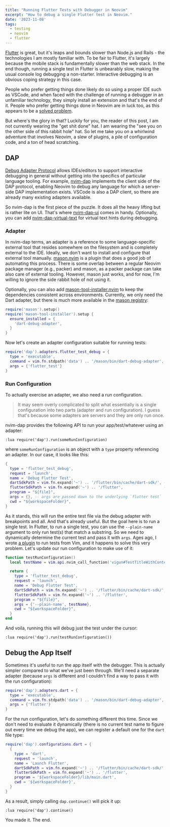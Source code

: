 ```yaml
---
title: "Running Flutter Tests with Debugger in Neovim"
excerpt: "How to debug a single Flutter test in Neovim."
date: '2023-11-08'
tags:
  - testing
  - neovim
  - flutter
---
```


[Flutter](https://flutter.dev/) is great, but it's leaps and bounds slower than Node.js and Rails - the technologies I am mostly familiar with. To be fair to Flutter, it's largely because the mobile stack is fundamentally slower than the web stack. In the end though, running a single test in Flutter is unbearably slow, making the usual console log debugging a non-starter. Interactive debugging is an obvious coping strategy in this case.

People who prefer getting things done likely do so using a proper IDE such as VSCode, and when faced with the challenge of running a debugger in an unfamiliar technology, they simply install an extension and that's the end of it. People who prefer getting things done in Neovim are in luck too, as this appears to be a [solved problem](https://github.com/sidlatau/neotest-dart).

But where's the glory in that? Luckily for you, the reader of this post, I am not currently wearing the "get shit done" hat. I am wearing the "see you on the other side of this rabbit hole" hat. So let me take you on a whirlwind adventure that involves Neovim, a slew of plugins, a pile of configuration code, and a ton of head scratching.

## DAP

[Debug Adapter Protocol](https://microsoft.github.io/debug-adapter-protocol/) allows IDEs/editors to support interactive debugging in general without getting into the specifics of particular language tooling. For example, [nvim-dap](https://github.com/mfussenegger/nvim-dap) implements the client side of the DAP protocol, enabling Neovim to debug any language for which a server-side DAP implementation exists. VSCode is also a DAP client, so there are already many existing adapters available.

So nvim-dap is the first piece of the puzzle. It does all the heavy lifting but is rather lite on UI. That's where [nvim-dap-ui](https://github.com/rcarriga/nvim-dap-ui) comes in handy. Optionally, you can add [nvim-dap-virtual-text](https://github.com/theHamsta/nvim-dap-virtual-text) for virtual text hints during debugging.

### Adapter

In nvim-dap terms, an adapter is a reference to some language-specific external tool that resides somewhere on the filesystem and is completely external to the IDE. Ideally, we don't want to install and configure that external tool manually. [mason.nvim](https://github.com/williamboman/mason.nvim) is a plugin that does a good job of automating this process. There is some overlap between a regular Neovim package manager (e.g., packer) and mason, as a packer package can take also care of external tooling. However, mason just works, and for now, I'm willing to ignore the side rabbit hole of not using it.

Optionally, you can also add [mason-tool-installer.nvim](https://github.com/WhoIsSethDaniel/mason-tool-installer.nvim) to keep the dependencies consistent across environments. Currently, we only need the Dart adapter, but there is much more available in the [mason registry](https://mason-registry.dev/registry/list):

```lua
require('mason').setup()
require('mason-tool-installer').setup {
  ensure_installed = {
    'dart-debug-adapter',
  }
}
```

Now let's create an adapter configuration suitable for running tests:

```lua
require('dap').adapters.flutter_test_debug = {
  type = 'executable',
  command = vim.fn.stdpath('data') .. '/mason/bin/dart-debug-adapter',
  args = {'flutter_test'}
}
```

### Run Configuration

To actually exercise an adapter, we also need a run configuration.

> It may seem overly complicated to split what essentially is a single configuration into two parts (adapter and run configuration). I guess that's because some adapters are servers and they are only run once.

nvim-dap provides the following API to run your app/test/whatever using an adapter:

```vim
:lua require('dap').run(someRunConfiguration)
```

where `someRunConfiguration` is an object with a `type` property referencing an adapter. In our case, it looks like this:

```lua
{
  type = 'flutter_test_debug',
  request = 'launch',
  name = 'Debug Flutter Test',
  dartSdkPath = vim.fn.expand('~') .. '/flutter/bin/cache/dart-sdk/', -- assumes standard Flutter SDK path
  flutterSdkPath = vim.fn.expand('~') .. '/flutter',                  -- assumes standard Flutter SDK path
  program = "${file}",
  args = {}, -- args are passed down to the underlying `flutter test`
  cwd = "${workspaceFolder}",
}
```

As it stands, this will run the entire test file via the debug adapter with breakpoints and all. And that's already useful. But the goal here is to run a single test. In Flutter, to run a single test, you can use the `--plain-name` argument to only run test(s) that match a substring. So we need to dynamically determine the current test and pass it with `args`. Ages ago, I wrote [a plugin](https://github.com/artemave/vigun) to run tests from Vim, and it happens to solve this very problem. Let's update our run configuration to make use of it:

```lua
function testRunConfiguration()
  local testName = vim.api.nvim_call_function('vigun#TestTitleWithContext', {})

  return {
    type = 'flutter_test_debug',
    request = 'launch',
    name = 'Debug Flutter Test',
    dartSdkPath = vim.fn.expand('~') .. '/flutter/bin/cache/dart-sdk/',
    flutterSdkPath = vim.fn.expand('~') .. '/flutter',
    program = "${file}",
    args = {'--plain-name', testName},
    cwd = "${workspaceFolder}",
  }
end
```

And voila, running this will debug just the test under the cursor:

```vim
:lua require('dap').run(testRunConfiguration())
```

## Debug the App Itself

Sometimes it's useful to run the app itself with the debugger. This is actually simpler compared to what we've just been through. We'll need a separate adapter (because `args` is different and I couldn't find a way to pass it with the run configuration):

```lua
require('dap').adapters.dart = {
  type = 'executable',
  command = vim.fn.stdpath('data') .. '/mason/bin/dart-debug-adapter',
  args = {'flutter'}
}
```

For the run configuration, let's do something different this time. Since we don't need to evaluate it dynamically (there is no current test name to figure out every time we debug the app), we can register a default one for the `dart` file type:

```lua
require('dap').configurations.dart = {
  {
    type = 'dart',
    request = 'launch',
    name = 'Launch Flutter',
    dartSdkPath = vim.fn.expand('~') .. '/flutter/bin/cache/dart-sdk/',
    flutterSdkPath = vim.fn.expand('~') .. '/flutter',
    program = '${workspaceFolder}/lib/main.dart',
    cwd = '${workspaceFolder}',
  }
}
```

As a result, simply calling `dap.continue()` will pick it up:

```vim
:lua require('dap').continue()
```

You made it. The end.
